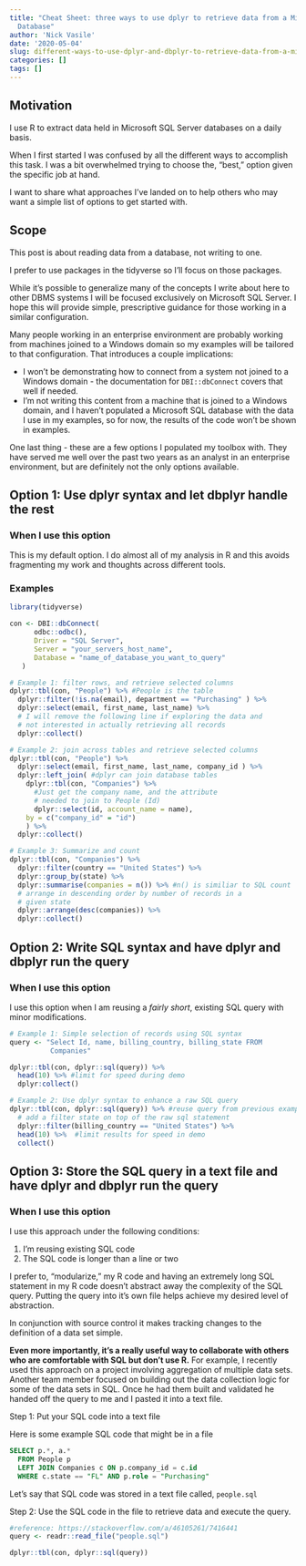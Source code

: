 ```yaml
---
title: "Cheat Sheet: three ways to use dplyr to retrieve data from a Microsoft SQL
  Database"
author: 'Nick Vasile'
date: '2020-05-04'
slug: different-ways-to-use-dplyr-and-dbplyr-to-retrieve-data-from-a-microsoft-sql-database
categories: []
tags: []
---
```


## Motivation

I use R to extract data held in Microsoft SQL Server databases on a daily basis. 

When I first started I was confused by all the different ways to accomplish this task. I was a bit overwhelmed trying to choose the, "best," option given the specific job at hand.

I want to share what approaches I've landed on to help others who may want a simple list of options to get started with.

## Scope 

This post is about reading data from a database, not writing to one.

I prefer to use packages in the tidyverse so I'll focus on those packages.

While it's possible to generalize many of the concepts I write about here to other DBMS systems I will be focused exclusively on Microsoft SQL Server. I hope this will provide simple, prescriptive guidance for those working in a similar configuration.

Many people working in an enterprise environment are probably working from machines joined to a Windows domain so my examples will be tailored to that configuration. That introduces a couple implications:

* I won't be demonstrating how to connect from a system not joined to a Windows domain - the documentation for `DBI::dbConnect` covers that well if needed.
* I'm not writing this content from a machine that is joined to a Windows domain, and I haven't populated a Microsoft SQL database with the data I use in my examples, so for now, the results of the code won't be shown in examples.

One last thing - these are a few options I populated my toolbox with. They have served me well over the past two years as an analyst in an enterprise environment, but are definitely not the only options available.

## Option 1: Use dplyr syntax and let dbplyr handle the rest

### When I use this option

This is my default option. I do almost all of my analysis in R and this avoids fragmenting my work and thoughts across different tools.

### Examples

```r

library(tidyverse)

con <- DBI::dbConnect(
      odbc::odbc(),
      Driver = "SQL Server",
      Server = "your_servers_host_name",
      Database = "name_of_database_you_want_to_query"
   )

# Example 1: filter rows, and retrieve selected columns
dplyr::tbl(con, "People") %>% #People is the table
  dplyr::filter(!is.na(email), department == "Purchasing" ) %>% 
  dplyr::select(email, first_name, last_name) %>% 
  # I will remove the following line if exploring the data and
  # not interested in actually retrieving all records
  dplyr::collect() 

# Example 2: join across tables and retrieve selected columns
dplyr::tbl(con, "People") %>%
  dplyr::select(email, first_name, last_name, company_id ) %>% 
  dplyr::left_join( #dplyr can join database tables 
    dplyr::tbl(con, "Companies") %>% 
      #Just get the company name, and the attribute
      # needed to join to People (Id)
      dplyr::select(id, account_name = name),
    by = c("company_id" = "id")
    ) %>% 
  dplyr::collect()

# Example 3: Summarize and count
dplyr::tbl(con, "Companies") %>% 
  dplyr::filter(country == "United States") %>% 
  dplyr::group_by(state) %>% 
  dplyr::summarise(companies = n()) %>% #n() is similiar to SQL count
  # arrange in descending order by number of records in a
  # given state
  dplyr::arrange(desc(companies)) %>% 
  dplyr::collect()
```

## Option 2: Write SQL syntax and have dplyr and dbplyr run the query

### When I use this option

I use this option when I am reusing a *fairly short*, existing SQL query 
with minor modifications.

```r
# Example 1: Simple selection of records using SQL syntax
query <- "Select Id, name, billing_country, billing_state FROM
          Companies"

dplyr::tbl(con, dplyr::sql(query)) %>% 
  head(10) %>% #limit for speed during demo
  dplyr:collect()

# Example 2: Use dplyr syntax to enhance a raw SQL query
dplyr::tbl(con, dplyr::sql(query)) %>% #reuse query from previous example
  # add a filter state on top of the raw sql statement
  dplyr::filter(billing_country == "United States") %>%  
  head(10) %>%  #limit results for speed in demo
  collect()
```

## Option 3: Store the SQL query in a text file and have dplyr and dbplyr run the query

### When I use this option

I use this approach under the following conditions:

1. I'm reusing existing SQL code
2. The SQL code is longer than a line or two

I prefer to, "modularize," my R code and having an extremely long SQL statement 
in my R code doesn't abstract away the complexity of the SQL query. Putting the
query into it's own file helps achieve my desired level of abstraction. 

In conjunction with source control it makes tracking changes to the definition of a
data set simple.

**Even more importantly, it's a really useful way to collaborate with others who 
are comfortable with SQL but don't use R.** For example, I recently used this 
approach on a project involving aggregation of multiple data sets. 
Another team member focused on building out the data collection logic for 
some of the data sets in SQL. Once he had them built and validated he handed off
the query to me and I pasted it into a text file.

Step 1: Put your SQL code into a text file

Here is some example SQL code that might be in a file
```sql
SELECT p.*, a.*
  FROM People p
  LEFT JOIN Companies c ON p.company_id = c.id
  WHERE c.state == "FL" AND p.role = "Purchasing"
```

Let's say that SQL code was stored in a text file called, `people.sql`

Step 2: Use the SQL code in the file to retrieve data and execute the query.

```r
#reference: https://stackoverflow.com/a/46105261/7416441 
query <- readr::read_file("people.sql") 

dplyr::tbl(con, dplyr::sql(query))
```

